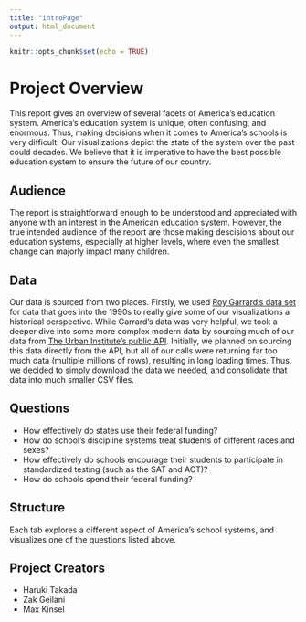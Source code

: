```yaml
---
title: "introPage"
output: html_document
---
```


```r
knitr::opts_chunk$set(echo = TRUE) 
```

# Project Overview

This report gives an overview of several facets of America's education system.
America's education system is unique, often confusing, and enormous. Thus, making
decisions when it comes to America's schools is very difficult. Our visualizations
depict the state of the system over the past could decades. We believe that it is
imperative to have the best possible education system to ensure the future of our
country.

## Audience

The report is straightforward enough to be understood and appreciated with anyone
with an interest in the American education system. However, the true intended
audience of the report are those making descisions about our education systems,
especially at higher levels, where even the smallest change can majorly impact
many children.

## Data

Our data is sourced from two places. Firstly, we used [Roy Garrard's data set](https://www.kaggle.com/noriuk/us-education-datasets-unification-project)
for data that goes into the 1990s to really give some of our visualizations a
historical perspective. While Garrard's data was very helpful, we took a deeper
dive into some more complex modern data by sourcing much of our data from 
[The Urban Institute's public API](https://educationdata.urban.org/documentation/schools.html#overview).
Initially, we planned on sourcing this data directly from the API, but all of
our calls were returning far too much data (multiple millions of rows), 
resulting in long loading times. Thus, we decided to simply download the data we
needed, and consolidate that data into much smaller CSV files.

## Questions

- How effectively do states use their federal funding?
- How do school's discipline systems treat students of different races and
sexes?
- How effectively do schools encourage their students to participate in
standardized testing (such as the SAT and ACT)?
- How do schools spend their federal funding?

## Structure

Each tab explores a different aspect of America's school systems, and visualizes
one of the questions listed above.

## Project Creators

- Haruki Takada
- Zak Geilani
- Max Kinsel






